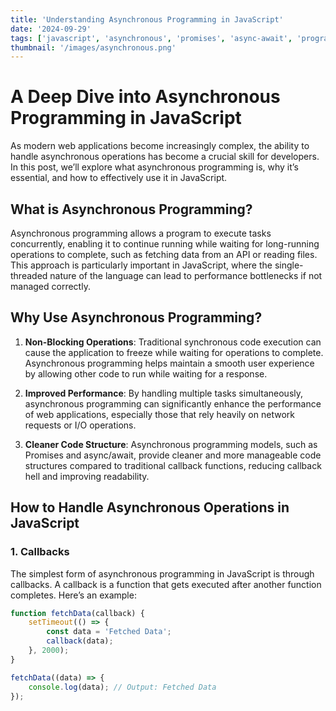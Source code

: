 ```yaml
---
title: 'Understanding Asynchronous Programming in JavaScript'
date: '2024-09-29'
tags: ['javascript', 'asynchronous', 'promises', 'async-await', 'programming']
thumbnail: '/images/asynchronous.png'
---
```


# A Deep Dive into Asynchronous Programming in JavaScript

As modern web applications become increasingly complex, the ability to handle asynchronous operations has become a crucial skill for developers. In this post, we’ll explore what asynchronous programming is, why it’s essential, and how to effectively use it in JavaScript.

## What is Asynchronous Programming?

Asynchronous programming allows a program to execute tasks concurrently, enabling it to continue running while waiting for long-running operations to complete, such as fetching data from an API or reading files. This approach is particularly important in JavaScript, where the single-threaded nature of the language can lead to performance bottlenecks if not managed correctly.

## Why Use Asynchronous Programming?

1. **Non-Blocking Operations**: Traditional synchronous code execution can cause the application to freeze while waiting for operations to complete. Asynchronous programming helps maintain a smooth user experience by allowing other code to run while waiting for a response.

2. **Improved Performance**: By handling multiple tasks simultaneously, asynchronous programming can significantly enhance the performance of web applications, especially those that rely heavily on network requests or I/O operations.

3. **Cleaner Code Structure**: Asynchronous programming models, such as Promises and async/await, provide cleaner and more manageable code structures compared to traditional callback functions, reducing callback hell and improving readability.

## How to Handle Asynchronous Operations in JavaScript

### 1. **Callbacks**

The simplest form of asynchronous programming in JavaScript is through callbacks. A callback is a function that gets executed after another function completes. Here’s an example:

```javascript
function fetchData(callback) {
    setTimeout(() => {
        const data = 'Fetched Data';
        callback(data);
    }, 2000);
}

fetchData((data) => {
    console.log(data); // Output: Fetched Data
});
